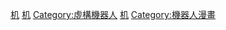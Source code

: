 [[Category:DC漫画角色|机]]
[[Category:具有超人力气的DC漫画角色|机]]
[[Category:虛構機器人|Category:虛構機器人]]
[[Category:DC漫画物品|机]]
[[Category:機器人漫畫|Category:機器人漫畫]]